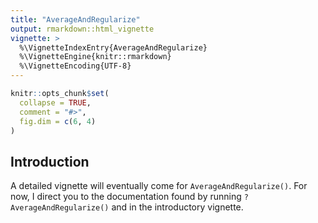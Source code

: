 ```yaml
---
title: "AverageAndRegularize"
output: rmarkdown::html_vignette
vignette: >
  %\VignetteIndexEntry{AverageAndRegularize}
  %\VignetteEngine{knitr::rmarkdown}
  %\VignetteEncoding{UTF-8}
---
```


```r
knitr::opts_chunk$set(
  collapse = TRUE,
  comment = "#>",
  fig.dim = c(6, 4)
)
```

## Introduction

A detailed vignette will eventually come for `AverageAndRegularize()`. For now,
I direct you to the documentation found by running `?AverageAndRegularize()` and
in the introductory vignette.
